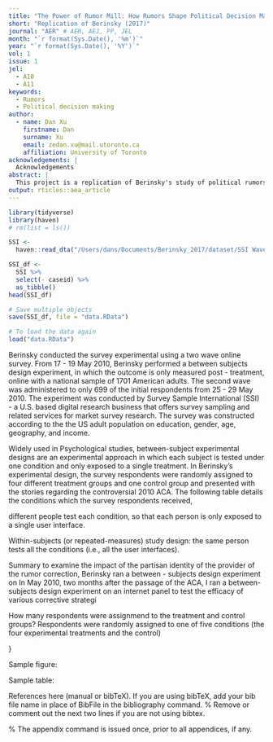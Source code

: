 ```yaml
---
title: "The Power of Rumor Mill: How Rumors Shape Political Decision Making"
short: "Replication of Berinsky (2017)"
journal: "AER" # AER, AEJ, PP, JEL
month: "`r format(Sys.Date(), '%m')`"
year: "`r format(Sys.Date(), '%Y')`"
vol: 1
issue: 1
jel:
  - A10
  - A11
keywords:
  - Rumors
  - Political decision making
author:
  - name: Dan Xu
    firstname: Dan
    surname: Xu
    email: zedan.xu@mail.utoronto.ca
    affiliation: University of Toronto
acknowledgements: |
  Acknowledgements
abstract: |
  This project is a replication of Berinsky's study of political rumors surrounding the 2010 U.S. health care reform act. I re-examined the structure of the experimental design and re-analyzed the results generated by the survey experiment.
output: rticles::aea_article
---
```

```r
library(tidyverse)
library(haven)
# rm(list = ls())
```

```r
SSI <- 
  haven::read_dta("/Users/dans/Documents/Berinsky_2017/dataset/SSI Wave 1 & 2 combined.dta") 
```

```r
SSI_df <- 
  SSI %>% 
  select(- caseid) %>% 
  as_tibble()
head(SSI_df)
```

```r
# Save multiple objects
save(SSI_df, file = "data.RData")
```

```r
# To load the data again
load("data.RData")
```

\section{Experimental design}

Berinsky conducted the survey experimental using a two wave online survey. From 17 - 19 May 2010, Berinsky  performed a between subjects design experiment, in which the outcome is only measured post - treatment, online with a national sample of 1701 American adults. The second wave was administered to only 699 of the initial respondents from 25 - 29 May 2010. The experiment was conducted by Survey Sample International (SSI) - a U.S. based digital research business that offers survey sampling and related services for market survey research. The survey was constructed according to the the US adult population on education, gender, age, geography, and income.    

\subsection{Between vs. Within Subject Design}

Widely used in Psychological studies, between-subject experimental designs are an experimental approach in which each subject is tested under one condition and only exposed to a single treatment. In Berinsky's experimental design, the survey respondents were randomly assigned to four different treatment groups and one control group and presented with the stories regarding the controversial 2010 ACA. The following table details the conditions which the survey respondents received, 

\begin{table}
\caption{The experimental treatments and control of the study}

\begin{tabular}{lll}
& Condition & Description \\
1 & Rumor & Rumor \\
2 & Rumor and Correction & Rumor and correction \\
3 & Rumor and Republican correction & Rumor and correction, Quote from Republican senator \\
4 & Rumor and Democratic correction & Rumor and correction, quote from emocratic representative \\
5 & Control & No experimeital conditions
\end{tabular}
\begin{tablenotes}
Table provides a brief description of the experimental design. See text for details.
\end{tablenotes}
\begin{tablenotes}[Source]
Table drawn on the original Berinsky(2017) article.
\end{tablenotes}
\end{table}



different people test each condition, so that each person is only exposed to a single user interface.

Within-subjects (or repeated-measures) study design: the same person tests all the conditions (i.e., all the user interfaces).



Summary
to examine the impact of the partisan identity of the provider of the rumor correction, Berinsky ran a between - subjects design experiment on 
In May 2010, two months after the passage of the ACA, I ran a between-subjects design experiment on an internet panel to test the efficacy of various corrective strategi

\subsection{Treat and control conditiions} 
How many respondents were assignmend to the treatment and control groups? 
Respondents were randomly assigned to one of five conditions (the four experimental treatments and the control)


}

Sample figure:

\begin{figure}
Figure here.

\caption{Caption for figure below.}
\begin{figurenotes}
Figure notes without optional leadin.
\end{figurenotes}
\begin{figurenotes}[Source]
Figure notes with optional leadin (Source, in this case).
\end{figurenotes}
\end{figure}

Sample table:

\begin{table}
\caption{Caption for table above.}

\begin{tabular}{lll}
& Heading 1 & Heading 2 \\
Row 1 & 1 & Rumor in the form of quotes endorsed by opponents \\
Row 2 & 3 & 4%
\end{tabular}
\begin{tablenotes}
Table notes environment without optional leadin.
\end{tablenotes}
\begin{tablenotes}[Source]
Table notes environment with optional leadin (Source, in this case).
\end{tablenotes}
\end{table}

References here (manual or bibTeX). If you are using bibTeX, add your bib file
name in place of BibFile in the bibliography command.
% Remove or comment out the next two lines if you are not using bibtex.
\bibliographystyle{aea}
\bibliography{references}

% The appendix command is issued once, prior to all appendices, if any.
\appendix

\section{Mathematical Appendix}
